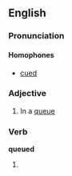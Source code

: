==English==

===Pronunciation===
{{IPA|/kjuːd/}}
====Homophones====
*[[cued]]
===Adjective===
{{en-adj|-}}

# In a [[queue]]

===Verb===
'''queued'''

# {{past of|queue}}